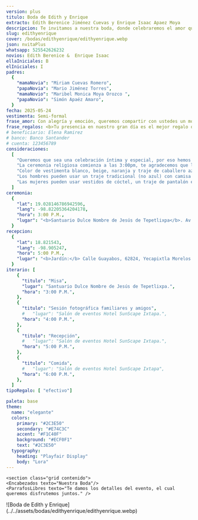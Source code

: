 ```yaml
---
version: plus
titulo: Boda de Edith y Enrique
extracto: Edith Berenice Jiménez Cuevas y Enrique Isaac Apaez Moya
descripcion: Te invitamos a nuestra boda, donde celebraremos el amor que nos une.
slug: edithyenrique
cover: /bodas/edithyenrique/edithyenrique.webp
json: nvitaPlus
whatsapp: 525542626232
novios: Edith Berenice &  Enrique Isaac
ellaIniciales: B
elIniciales: I
padres:
  {
    "mamaNovia": "Miriam Cuevas Romero",
    "papaNovia": "Mario Jiménez Torres",
    "mamaNovio": "Maribel Monica Moya Orozco ",
    "papaNovio": "Simón Apaéz Amaro",
  }
fecha: 2025-05-24
vestimenta: Semi-formal
frase_amor: Con alegría y emoción, queremos compartir con ustedes un momento muy especial para nosotros. El amor que nos une nos ha llevado a tomar la decisión de unir nuestras vidas para siempre. Es por eso que con todo nuestro corazón, los invitamos a celebrar con nosotros el día en que comenzaremos un nuevo capítulo juntos.
frase_regalos: <b>Tu presencia en nuestro gran día es el mejor regalo que podríamos pedir.</b> Si deseas sorprendernos, preferimos que nos entregues el efectivo en un sobre , esto nos ayudará a construir juntos nuestro futuro hogar.
# beneficiario: Elena Ramirez
# banco: Banco Santander
# cuenta: 123456789
consideraciones:
  [
    "Queremos que sea una celebración íntima y especial, por eso hemos limitado la lista de invitados, ¡Agradecemos mucho tu apoyo!",
    "La ceremonia religiosa comienza a las 3:00pm, te agradecemos que llegues unos minutos antes para disfrutar juntos cada detalle",
    "Color de vestimenta blanco, beige, naranja y traje de caballero azul reservado para el cortejo nupcial",
    "Los hombres pueden usar un traje tradicional (no azul) con camisa en colores claros",
    "Las mujeres pueden usar vestidos de cóctel, un traje de pantalón elegante o un vestido largo." 
  ]
ceremonia:
  {
    "lat": 19.028146786942596,
    "lang": -98.82205364204178,
    "hora": 3:00 P.M.,
    "lugar": "<b>Santuario Dulce Nombre de Jesús de Tepetlixpa</b>. Av. México 52, Tepetlixpa, 56880 Tepetlixpa, Estado de México.",
  }
recepcion:
  {
    "lat": 18.821543,
    "lang": -98.905247,
    "hora": 5:00 P.M.,
    "lugar": "<b>Jardín:</b> Calle Guayabos, 62824, Yecapixtla Morelos.",
  }
iterario: [
    {
      "titulo": "Misa",
      "lugar": "Santuario Dulce Nombre de Jesús de Tepetlixpa.",
      "hora": "3:00 P.M.",
    },
    {
      "titulo": "Sesión fotográfica familiares y amigos",
      #   "lugar": "Salón de eventos Hotel SunScape Ixtapa.",
      "hora": "4:00 P.M.",
    },
    {
      "titulo": "Recepción",
      #   "lugar": "Salón de eventos Hotel SunScape Ixtapa.",
      "hora": "5:00 P.M.",
    },
    {
      "titulo": "Comida",
      #   "lugar": "Salón de eventos Hotel SunScape Ixtapa",
      "hora": "6:00 P.M.",
    },
  ]
tipoRegalo: [ "efectivo"]

paleta: base
theme:
  name: "elegante"
  colors:
    primary: "#2C3E50"
    secondary: "#E74C3C"
    accent: "#F1C40F"
    background: "#ECF0F1"
    text: "#2C3E50"
  typography:
    heading: "Playfair Display"
    body: "Lora"
---
```




<section class="grid contenido"> 
  <MensajeVip />
</section>
<ProgresoInvitados
  email="berenicejc94@gmail.com"
  porcentajeMostrarInvitados={40}
  frase="¡Ya casi completamos la lista de invitados!"
  mostrarSiempre={false}
/>


<section class="grid contenido">
  <Audio src="/bodas/edithyenrique/brunogaga" />
</section>



<section class="grid contenido">
  <Padres
    mamaNovia={frontmatter.padres.mamaNovia}
    papaNovia={frontmatter.padres.papaNovia}
    mamaNovio={frontmatter.padres.mamaNovio}
    papaNovio={frontmatter.padres.papaNovio}
  />
</section>

<Pases folder={frontmatter.json} client:load />



<section class="grid contenido">
  <Frase frase={frontmatter.frase_amor} />
</section>

    <section class="grid contenido">
    <Encabezados texto="Nuestra Boda"/>
    <ParrafosLibres texto="Te damos los detalles del evento, el cual queremos disfrutemos juntos." />

  </section>

<section class="grid contenido">
  <div class="bandejaLugares">
    <BloqueMapa
      encabezado="Ceremonia"
      dir={frontmatter.ceremonia.lugar}
      horario={frontmatter.ceremonia.hora}
      lat={frontmatter.ceremonia.lat}
      lng={frontmatter.ceremonia.lang}
      mapName="mapa1"
      icono="iglesia"
    />
    <BloqueMapa
      encabezado="Recepción"
      dir={frontmatter.recepcion.lugar}
      horario={frontmatter.recepcion.hora}
      lat={frontmatter.recepcion.lat}
      lng={frontmatter.recepcion.lang}
      mapName="mapa2"
      icono="espantasuegras"
    />
  </div>
</section>

<section class="grid pantalla" id="BaseItinerario">
  <Encabezados texto="Itinerario" />
  <Itinerario listado={frontmatter.iterario} />
</section>

<section class="grid pantalla flex margen-arriba-abajo">
  <Detalles lista={frontmatter.consideraciones} encabezado="Consideraciones" />
  <Detalles encabezado="Codigo de vestir" vestimenta={frontmatter.vestimenta} />
</section>

<section class="grid contenido">

  <Regalos
      frase={frontmatter.frase_regalos}
      beneficiario={frontmatter.beneficiario}
      banco={frontmatter.banco}
      cuenta={frontmatter.cuenta}
      tipo={frontmatter.tipoRegalo}
      mesas={frontmatter.mesaRegalos}
    />
</section>

<section class="grid contenido">
  <Contador fecha={frontmatter.fecha} />
</section>
<section class="grid pantalla">
  <Galeria>
    ![Boda de Edith y
    Enrique](../../assets/bodas/edithyenrique/edithyenrique.webp)
  </Galeria>
</section>

<Confirmacion
  whatsapp={frontmatter.whatsapp}
  dias_antes={15}
  version={frontmatter.version}
  tipoEvento="boda"
  client:only="react"
/>


